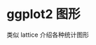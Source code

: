 # ggplot2 图形 {#chap:ggplot2}

<!-- 原则上不引入新的 R 包，不要因为一种新的统计图形就引入一个 R 包，前面交互图形不包含的部分 -->

类似 lattice 介绍各种统计图形

